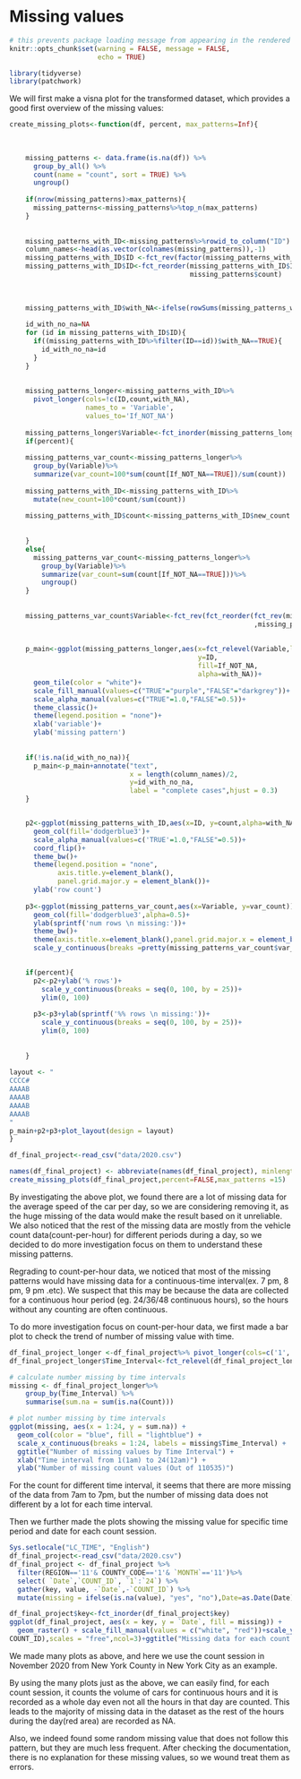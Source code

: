 # Missing values



```r
# this prevents package loading message from appearing in the rendered version of your problem set
knitr::opts_chunk$set(warning = FALSE, message = FALSE,
                      echo = TRUE)
```

```r
library(tidyverse)
library(patchwork)
```

We will first make a visna  plot for the transformed dataset, which provides a good first overview of the missing values:
```r

create_missing_plots<-function(df, percent, max_patterns=Inf){
  
  
     
    missing_patterns <- data.frame(is.na(df)) %>%
      group_by_all() %>%
      count(name = "count", sort = TRUE) %>%
      ungroup()
    
    if(nrow(missing_patterns)>max_patterns){
      missing_patterns<-missing_patterns%>%top_n(max_patterns)
    }
      
  
    missing_patterns_with_ID<-missing_patterns%>%rowid_to_column("ID")
    column_names<-head(as.vector(colnames(missing_patterns)),-1)
    missing_patterns_with_ID$ID <-fct_rev(factor(missing_patterns_with_ID$ID))
    missing_patterns_with_ID$ID<-fct_reorder(missing_patterns_with_ID$ID,
                                             missing_patterns$count)
  
  
  
    missing_patterns_with_ID$with_NA<-ifelse(rowSums(missing_patterns_with_ID[column_names] == TRUE) == 0, TRUE, FALSE)
  
    id_with_no_na=NA
    for (id in missing_patterns_with_ID$ID){
      if((missing_patterns_with_ID%>%filter(ID==id))$with_NA==TRUE){
        id_with_no_na=id
      }
    }
  
  
    missing_patterns_longer<-missing_patterns_with_ID%>%
      pivot_longer(cols=!c(ID,count,with_NA),
                   names_to = 'Variable',
                   values_to='If_NOT_NA')
  
    missing_patterns_longer$Variable<-fct_inorder(missing_patterns_longer$Variable)
    if(percent){
    
    missing_patterns_var_count<-missing_patterns_longer%>%
      group_by(Variable)%>%
      summarize(var_count=100*sum(count[If_NOT_NA==TRUE])/sum(count))
    
    missing_patterns_with_ID<-missing_patterns_with_ID%>%
      mutate(new_count=100*count/sum(count))
    
    missing_patterns_with_ID$count<-missing_patterns_with_ID$new_count
    
    
    }
    else{
      missing_patterns_var_count<-missing_patterns_longer%>%
        group_by(Variable)%>%
        summarize(var_count=sum(count[If_NOT_NA==TRUE]))%>%
        ungroup()
    }
    
    
    missing_patterns_var_count$Variable<-fct_rev(fct_reorder(fct_rev(missing_patterns_var_count$Variable)
                                                             ,missing_patterns_var_count$var_count))
    
  
    p_main<-ggplot(missing_patterns_longer,aes(x=fct_relevel(Variable,levels=levels(missing_patterns_var_count$Variable)),
                                               y=ID,
                                               fill=If_NOT_NA,
                                               alpha=with_NA))+
      geom_tile(color = "white")+
      scale_fill_manual(values=c("TRUE"="purple","FALSE"="darkgrey"))+
      scale_alpha_manual(values=c("TRUE"=1.0,"FALSE"=0.5))+
      theme_classic()+
      theme(legend.position = "none")+
      xlab('variable')+
      ylab('missing pattern')
    
    
    if(!is.na(id_with_no_na)){
      p_main<-p_main+annotate("text", 
                              x = length(column_names)/2, 
                              y=id_with_no_na,
                              label = "complete cases",hjust = 0.3)
    }


    p2<-ggplot(missing_patterns_with_ID,aes(x=ID, y=count,alpha=with_NA))+
      geom_col(fill='dodgerblue3')+
      scale_alpha_manual(values=c('TRUE'=1.0,"FALSE"=0.5))+
      coord_flip()+
      theme_bw()+
      theme(legend.position = "none",
            axis.title.y=element_blank(),
            panel.grid.major.y = element_blank())+
      ylab('row count')
    
    p3<-ggplot(missing_patterns_var_count,aes(x=Variable, y=var_count))+
      geom_col(fill='dodgerblue3',alpha=0.5)+
      ylab(sprintf('num rows \n missing:'))+
      theme_bw()+
      theme(axis.title.x=element_blank(),panel.grid.major.x = element_blank())+
      scale_y_continuous(breaks =pretty(missing_patterns_var_count$var_count, n = 3))

    
    if(percent){
      p2<-p2+ylab('% rows')+
        scale_y_continuous(breaks = seq(0, 100, by = 25))+
        ylim(0, 100)
      
      p3<-p3+ylab(sprintf('%% rows \n missing:'))+
        scale_y_continuous(breaks = seq(0, 100, by = 25))+
        ylim(0, 100)
    
    
    }
    
layout <- "
CCCC#
AAAAB
AAAAB
AAAAB
AAAAB
"
p_main+p2+p3+plot_layout(design = layout)
}


```


```r
df_final_project<-read_csv("data/2020.csv")

names(df_final_project) <- abbreviate(names(df_final_project), minlength=3,method = "both.sides") 
create_missing_plots(df_final_project,percent=FALSE,max_patterns =15)
```
By investigating the above plot, we found there are a lot of missing data for the average speed of the car per day, so we are considering removing it, as the huge missing of the data would make the result based on it unreliable.
We also noticed that the rest of the missing data are mostly from the vehicle count data(count-per-hour) for different periods during a day, so we decided to do more investigation focus on them to understand these missing patterns.

Regrading to count-per-hour data, we noticed that most of the missing patterns would have missing data for a continuous-time interval(ex. 7 pm, 8 pm, 9 pm .etc). We suspect that this may be because the data are collected for a continuous hour period (eg. 24/36/48 continuous hours), so the hours without any counting are often continuous.



To do more investigation focus on count-per-hour data, we first made a bar plot to check the trend of number of missing value with time.
```r
df_final_project_longer <-df_final_project%>% pivot_longer(cols=c('1','2','3','4','5','6','7','8','9','10','11','12','13','14','15','16','17','18','19','20','21','22','23','24'),names_to="Time_Interval",values_to = "Count")
df_final_project_longer$Time_Interval<-fct_relevel(df_final_project_longer$Time_Interval,c('1','2','3','4','5','6','7','8','9','10','11','12','13','14','15','16','17','18','19','20','21','22','23','24'))

# calculate number missing by time intervals
missing <- df_final_project_longer%>% 
    group_by(Time_Interval) %>% 
    summarise(sum.na = sum(is.na(Count)))

# plot number missing by time intervals
ggplot(missing, aes(x = 1:24, y = sum.na)) +
  geom_col(color = "blue", fill = "lightblue") +
  scale_x_continuous(breaks = 1:24, labels = missing$Time_Interval) +
  ggtitle("Number of missing values by Time Interval") +
  xlab("Time interval from 1(1am) to 24(12am)") +
  ylab("Number of missing count values (Out of 110535)")

```


For the count for different time interval, it seems that there are more missing of the data from 7am to 7pm, but the number of missing data does not different by a lot for each time interval.



Then we further made the plots showing the missing value for specific time period and date for each count session.


```r

Sys.setlocale("LC_TIME", "English")
df_final_project<-read_csv("data/2020.csv")
df_final_project <- df_final_project %>%
  filter(REGION=='11'& COUNTY_CODE=='1'& `MONTH`=='11')%>%
  select( `Date`,`COUNT_ID`, `1`:`24`) %>%
  gather(key, value, -`Date`,-`COUNT_ID`) %>%
  mutate(missing = ifelse(is.na(value), "yes", "no"),Date=as.Date(Date))

df_final_project$key<-fct_inorder(df_final_project$key)
ggplot(df_final_project, aes(x = key, y = `Date`, fill = missing)) + 
  geom_raster() + scale_fill_manual(values = c("white", "red"))+scale_y_date(date_breaks = "1 day") + theme_bw()+ facet_wrap(vars(
COUNT_ID),scales = "free",ncol=3)+ggtitle("Missing data for each count session in November, 2020 from New York County in New York city")+xlab('Time Period')+ylab('Date')
```


We made many plots as above, and here we use the count session in November 2020 from New York County in New York City as an example.


By using the many plots just as the above, we can easily find, for each count session, it counts the volume of cars for continuous hours and it is recorded as a whole day even not all the hours in that day are counted. This leads to the majority of missing data in the dataset as the rest of the hours during the day(red area) are recorded as NA. 


Also, we indeed found some random missing value that does not follow this pattern, but they are much less frequent. After checking the documentation, there is no explanation for these missing values, so we wound treat them as errors.
